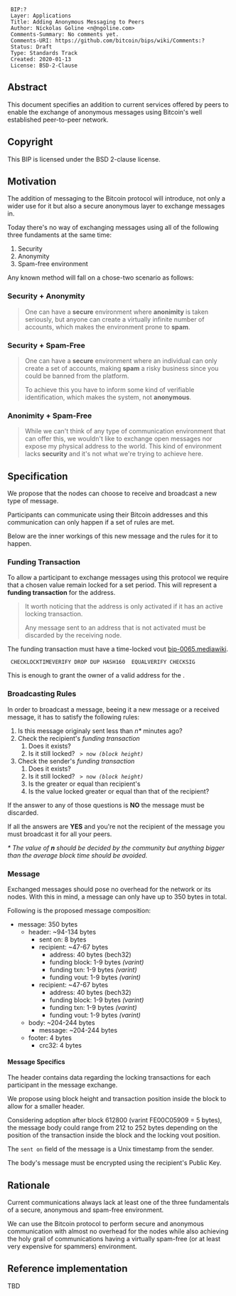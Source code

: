 <pre>
 BIP:?
 Layer: Applications
 Title: Adding Anonymous Messaging to Peers
 Author: Níckolas Goline <n@ngoline.com>
 Comments-Summary: No comments yet.
 Comments-URI: https://github.com/bitcoin/bips/wiki/Comments:?
 Status: Draft
 Type: Standards Track
 Created: 2020-01-13
 License: BSD-2-Clause
</pre>

== Abstract ==

This document specifies an addition to current services offered by peers to enable the exchange of anonymous messages using Bitcoin's well established peer-to-peer network.

== Copyright ==

This BIP is licensed under the BSD 2-clause license.

== Motivation ==

The addition of messaging to the Bitcoin protocol will introduce, not only a wider use for it but also a secure anonymous layer to exchange messages in.

Today there's no way of exchanging messages using all of the following three fundaments at the same time:

# Security
# Anonymity
# Spam-free environment

Any known method will fall on a chose-two scenario as follows:

=== Security + Anonymity ===

<blockquote>One can have a ''' secure ''' environment where ''' anonimity ''' is taken seriously, but anyone can create a virtually infinite number of accounts, which makes the environment prone to ''' spam '''.</blockquote>

=== Security + Spam-Free ===

<blockquote>One can have a ''' secure ''' environment where an individual can only create a set of accounts, making ''' spam ''' a risky business since you could be banned from the platform.

To achieve this you have to inform some kind of verifiable identification, which makes the system, not ''' anonymous '''.</blockquote>

=== Anonimity + Spam-Free ===

<blockquote>While we can't think of any type of communication environment that can offer this, we wouldn't like to exchange open messages nor expose my physical address to the world. This kind of environment lacks ''' security ''' and it's not what we're trying to achieve here.</blockquote>

== Specification ==

We propose that the nodes can choose to receive and broadcast a new type of message.

Participants can communicate using their Bitcoin addresses and this communication can only happen if a set of rules are met.

Below are the inner workings of this new message and the rules for it to happen.

=== Funding Transaction ===

To allow a participant to exchange messages using this protocol we require that a chosen value remain locked for a set period. This will represent a ''' funding transaction ''' for the address.

<blockquote> It worth noticing that the address is only activated if it has an active locking transaction.

Any message sent to an address that is not activated must be discarded by the receiving node.</blockquote>

The funding transaction must have a time-locked vout [[bip-0065.mediawiki]].

 <expiry time> CHECKLOCKTIMEVERIFY DROP DUP HASH160 <pubKeyHash> EQUALVERIFY CHECKSIG

This is enough to grant the owner of <code><pubKeyHash></code> a valid address for the <code><expiry time></code>.

=== Broadcasting Rules ===

In order to broadcast a message, beeing it a new message or a received message, it has to satisfy the following rules:

# Is this message originaly sent less than '' n* '' minutes ago?
# Check the recipient's '' funding transaction ''
## Does it exists?
## Is it still locked? <code><expiry time> > now '' (block height) ''</code>
# Check the sender's '' funding transaction ''
## Does it exists?
## Is it still locked? <code><expiry time> > now '' (block height) ''</code>
## Is the <code><expiry time></code> greater or equal than recipient's <code><expiry time></code>
## Is the value locked greater or equal than that of the recipient?

If the answer to any of those questions is ''' NO ''' the message must be discarded.

If all the answers are ''' YES ''' and you're not the recipient of the message you must broadcast it for all your peers.

'' * The value of ''' n ''' should be decided by the community but anything bigger than the average block time should be avoided.''

=== Message ===

Exchanged messages should pose no overhead for the network or its nodes. With this in mind, a message can only have up to 350 bytes in total.

Following is the proposed message composition:

* message: 350 bytes
** header: ~94-134 bytes
*** sent on: 8 bytes
*** recipient: ~47-67 bytes
**** address: 40 bytes (bech32)
**** funding block: 1-9 bytes '' (varint) ''
**** funding txn: 1-9 bytes '' (varint) ''
**** funding vout: 1-9 bytes '' (varint) ''
*** recipient: ~47-67 bytes
**** address: 40 bytes (bech32)
**** funding block: 1-9 bytes '' (varint) ''
**** funding txn: 1-9 bytes '' (varint) ''
**** funding vout: 1-9 bytes '' (varint) ''
** body: ~204-244 bytes
*** message: ~204-244 bytes
** footer: 4 bytes
*** crc32: 4 bytes

==== Message Specifics ====

The header contains data regarding the locking transactions for each participant in the message exchange.

We propose using block height and transaction position inside the block to allow for a smaller header.

Considering adoption after block 612800 (varint FE00C05909 = 5 bytes), the message body could range from 212 to 252 bytes depending on the position of the transaction inside the block and the locking vout position.

The <code>sent on</code> field of the message is a Unix timestamp from the sender.

The body's message must be encrypted using the recipient's Public Key.

==Rationale==

Current communications always lack at least one of the three fundamentals of a secure, anonymous and spam-free environment.

We can use the Bitcoin protocol to perform secure and anonymous communication with almost no overhead for the nodes while also achieving the holy grail of communications having a virtually spam-free (or at least very expensive for spammers) environment.

==Reference implementation==

TBD

